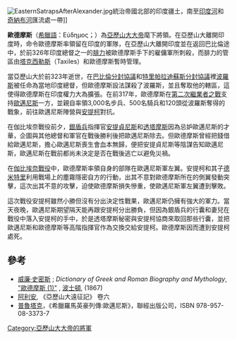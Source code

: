 [[Image:EasternSatrapsAfterAlexander.jpg|thumb]]統治帝國北部的印度疆土，南至[[印度河|印度河]]和[[奇納布河|奇納布河]]匯流處一帶]]

'''歐德摩斯'''（[[希臘語|希臘語]]：Eύδημoς；{{bd|?||前316年|catIdx=P}}）為[[亞歷山大大帝|亞歷山大大帝]]麾下將領。在亞歷山大離開印度時，命令歐德摩斯率領留在印度的軍隊，在亞歷山大離開印度並在返回巴比倫途中，於前326年印度總督之一的[[腓力_(馬卡塔斯之子)|腓力]]被歐德摩斯手下的雇傭軍所刺殺，而腓力的管區由[[塔克西勒斯|塔克西勒斯]]（Taxiles）和歐德摩斯暫時管理。

當亞歷山大於前323年逝世，在[[巴比倫分封協議|巴比倫分封協議]]和[[特里帕拉迪蘇斯分封協議|特里帕拉迪蘇斯分封協議]]裡[[波羅斯|波羅斯]]被任命為當地印度總督，但歐德摩斯設法謀殺了波羅斯，並且奪取他的轄區，這使得歐德摩斯在印度權力大為擴張。在前317年，歐德摩斯在[[繼業者#第二次繼業者之戰（前319年－前315年）|第二次繼業者之戰]]支持[[歐邁尼斯|歐邁尼斯]]一方，並親自率領3,000名步兵、500名騎兵和120頭從波羅斯奪得的戰象，前往歐邁尼斯陣營與[[安提柯一世|安提柯]]對抗。

在伽比埃奈戰役前夕，[[銀盾兵|銀盾兵]]指揮官[[安提貞尼斯|安提貞尼斯]]和[[透塔摩斯|透塔摩斯]]因為忌妒歐邁尼斯的才華，企圖與其他總督和軍官在戰後勝利後把歐邁尼斯除去。但歐德摩斯曾經把錢借給歐邁尼斯，擔心歐邁尼斯喪生會血本無歸，便把安提貞尼斯等陰謀告知歐邁尼斯，歐邁尼斯在戰前都尚未決定是否在戰後逃亡以避免災禍。

在[[伽比埃奈戰役|伽比埃奈戰役]]中，歐德摩斯率領自身的部隊在歐邁尼斯軍左翼。安提柯和其子[[德米特里一世_(馬其頓)|德米特里]]利用戰場上的塵霧隱密自方的行動，出其不意對歐德摩斯所在的側翼發動突擊，這次出其不意的攻擊，迫使歐德摩斯損失慘重，使歐邁尼斯軍左翼遭到擊敗。

這次戰役安提柯雖然小勝但沒有分出決定性戰果，歐邁尼斯仍擁有強大的軍力。當天夜晚，歐邁尼斯期望隔天能再跟安提柯分出勝負，但因為銀盾兵的行囊和妻兒在戰役中落入安提柯的手中，於是透塔摩斯秘密與安提柯協商來取回那些行囊，並把歐邁尼斯和歐德摩斯等高階指揮官作為交換交給安提柯。歐德摩斯因而遭到安提柯處死。

==參考==
*[[威廉·史密斯|威廉·史密斯]] ; ''Dictionary of Greek and Roman Biography and Mythology'', [http://www.ancientlibrary.com/smith-bio/1184.html "歐德摩斯 (1)"] {{Wayback|url=http://www.ancientlibrary.com/smith-bio/1184.html |date=20051217205121 }}, [[波士頓|波士頓]], (1867)
*[[阿利安|阿利安]], 《亞歷山大遠征記》 卷六
*[[普魯塔克|普魯塔克]]，《希臘羅馬英豪列傳:歐邁尼斯》，聯經出版公司，ISBN 978-957-08-3373-7

[[Category:亞歷山大大帝的將軍|Category:亞歷山大大帝的將軍]]
